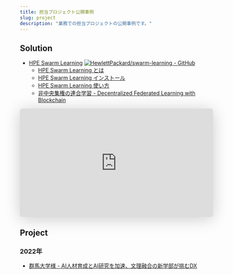 ```yaml
---
title: 担当プロジェクト公開事例
slug: project
description: "業務での担当プロジェクトの公開事例です。"
---
```


## Solution

- [HPE Swarm Learning](https://www.hpe.com/jp/ja/solutions/artificial-intelligence/swarm-learning.html)
  [![HewlettPackard/swarm-learning - GitHub](https://gh-card.dev/repos/HewlettPackard/swarm-learning.svg?fullname=)](https://github.com/HewlettPackard/swarm-learning)
    - [HPE Swarm Learning とは](/blog/2022/06/hpe-swarm-learning-intro/)
    - [HPE Swarm Learning インストール](/blog/2022/06/hpe-swarm-learning-install/)
    - [HPE Swarm Learning 使い方](/blog/2022/06/hpe-swarm-learning-how-to-use/)
    - [非中央集権の連合学習 - Decentralized Federated Learning with Blockchain](https://speakerdeck.com/imokuri/decentralized-federated-learning-with-blockchain)

<iframe class="speakerdeck-iframe" frameborder="0" src="https://speakerdeck.com/player/666f756252ab4a86bc560bfa4976ca2d" title="Decentralized Federated Learning with Blockchain" allowfullscreen="true" mozallowfullscreen="true" webkitallowfullscreen="true" style="border: 0px; background: padding-box padding-box rgba(0, 0, 0, 0.1); margin: 0px; padding: 0px; border-radius: 6px; box-shadow: rgba(0, 0, 0, 0.2) 0px 5px 40px; width: 100%; height: auto; aspect-ratio: 560 / 314;" data-ratio="1.78343949044586"></iframe>

## Project

### 2022年

- [群馬大学様 - AI人材育成とAI研究を加速、文理融合の新学部が挑むDX](https://www.hpe.com/jp/ja/customer-case-studies/services-gunma-u.html)
